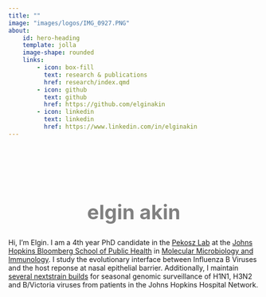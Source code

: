 ```yaml
---
title: ""
image: "images/logos/IMG_0927.PNG"
about:
    id: hero-heading
    template: jolla
    image-shape: rounded
    links:
        - icon: box-fill
          text: research & publications
          href: research/index.qmd
        - icon: github
          text: github
          href: https://github.com/elginakin
        - icon: linkedin
          text: linkedin
          href: https://www.linkedin.com/in/elginakin
---
```


<div style="display: flex; flex-direction: column; justify-content: center; align-items: center; min-height: 10vh;">

  <span style="color: grey; font-weight: 700; font-size: 40px;">elgin akin</span>
  
  <p>Hi, I'm Elgin. I am a 4th year PhD candidate in the <a href="https://pekoszlab.com">Pekosz Lab</a> at the <a href="https://publichealth.jhu.edu/">Johns Hopkins Bloomberg School of Public Health</a> in <a href="https://publichealth.jhu.edu/departments/molecular-microbiology-and-immunology">Molecular Microbiology and Immunology</a>. I study the evolutionary interface between Influenza B Viruses and the host reponse at nasal epithelial barrier.  Additionally, I maintain <a href="https://nextstrain.org/groups/PekoszLab-Public"> several nextstrain builds</a> for seasonal genomic surveillance of H1N1, H3N2 and B/Victoria viruses from patients in the Johns Hopkins Hospital Network. </p>

</div>
